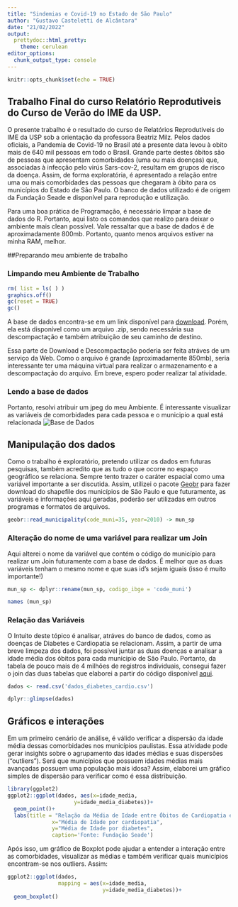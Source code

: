 ```yaml
---
title: "Sindemias e Covid-19 no Estado de São Paulo"
author: "Gustavo Casteletti de Alcântara"
date: "21/02/2022"
output:
  prettydoc::html_pretty:
    theme: cerulean
editor_options: 
  chunk_output_type: console
---
```


```r
knitr::opts_chunk$set(echo = TRUE)
```
## Trabalho Final do curso Relatório Reprodutiveis do Curso de Verão do IME da USP. 

O presente trabalho é o resultado do curso de Relatórios Reprodutiveis do IME da USP sob a orientação da professora Beatriz Milz. 
Pelos dados oficiais, a Pandemia de Covid-19 no Brasil até a presente data levou à obito mais de 640 mil pessoas em todo o Brasil. Grande parte destes óbitos são de pessoas que apresentam comorbidades (uma ou mais doenças) que, associadas à infecção pelo virús Sars-cov-2, resultam em grupos de risco da doença. Assim, de forma exploratória, é apresentado a relação entre uma ou mais comorbidades das pessoas que chegaram à óbito para os municípios do Estado de São Paulo.
O banco de dados utilizado é de origem da Fundação Seade e disponível para reprodução e utilização.

Para uma boa prática de Programação, é necessário limpar a base de dados do R. Portanto, aqui listo os comandos que realizo para deixar o ambiente mais clean possível. Vale ressaltar que a base de dados é de aproximadamente 800mb. Portanto, quanto menos arquivos estiver na minha RAM, melhor.

##Preparando meu ambiente de trabalho

### Limpando meu Ambiente de Trabalho
```r
rm( list = ls( ) ) 
graphics.off()
gc(reset = TRUE)
gc()
```

A base de dados encontra-se em um link disponível para [download](https://raw.githubusercontent.com/seade-R/dados-covid-sp/master/data/casos_obitos_doencas_preexistentes.csv.zip). Porém, ela está disponível como um arquivo .zip, sendo necessária sua descompactação e também atribuição de seu caminho de destino.

Essa parte de Download e Descompactação poderia ser feita atráves de um serviço da Web. Como o arquivo é grande (aproximadamente 850mb), seria interessante ter uma máquina virtual para realizar o armazenamento e a descompactação do arquivo. Em breve, espero poder realizar tal atividade.  

### Lendo a base de dados 
Portanto, resolvi atribuir um jpeg do meu Ambiente. É interessante visualizar as variáveis de comorbidades para cada pessoa e o municipio a qual está relacionada
![Base de Dados](C:/Users/User/Desktop/Gustavo/Unicamp/Mestrado/curso_github_ime/sindemia_sp/sindemia_sp/img/base_covid.jpg)

## Manipulação dos dados
Como o trabalho é exploratório, pretendo utilizar os dados em futuras pesquisas, também acredito que as tudo o que ocorre no espaço geográfico se relaciona. Sempre tento trazer o caráter espacial como uma variável importante a ser discutida. Assim, utilizei o pacote [Geobr](https://github.com/ipeaGIT/geobr) para fazer download do shapefile dos municípios de São Paulo e que futuramente, as variáveis e informações aqui geradas, poderão ser utilizadas em outros programas e formatos de arquivos.

```r
geobr::read_municipality(code_muni=35, year=2010) -> mun_sp
```

### Alteração do nome de uma variável para realizar um Join
Aqui alterei o nome da variável que contém o código do município para realizar um Join futuramente com a base de dados. É melhor que as duas variáveis tenham o mesmo nome e que suas id's sejam iguais (isso é muito importante!)
```r
mun_sp <- dplyr::rename(mun_sp, codigo_ibge = 'code_muni')

names (mun_sp)
```

### Relação das Variáveis
O Intuito deste tópico é analisar, atráves do banco de dados, como as doenças de Diabetes e Cardiopatia se relacionam. Assim, a partir de uma breve limpeza dos dados, foi possível juntar as duas doenças e analisar a idade média dos óbitos para cada municipio de São Paulo. Portanto, da tabela de pouco mais de 4 milhões de registros individuais, consegui fazer o join das duas tabelas que elaborei a partir do código disponível [aqui]().  

```r

dados <- read.csv('dados_diabetes_cardio.csv')

dplyr::glimpse(dados)
```
## Gráficos e interações
Em um primeiro cenário de análise, é válido verificar a dispersão da idade média dessas comorbidades nos municípios paulistas. Essa atividade pode gerar insights sobre o agrupamento das idades médias e suas dispersões ("outliers"). 
Será que municípios que possuem idades médias mais avançadas possuem uma população mais idosa? Assim, elaborei um gráfico simples de dispersão para verificar como é essa distribuição. 
```r
library(ggplot2)
ggplot2::ggplot(dados, aes(x=idade_media,
                     y=idade_media_diabetes))+
  geom_point()+
  labs(title = "Relação da Média de Idade entre Óbitos de Cardiopatia e Diabetes nos municípios paulistas",
              x="Média de Idade por cardiopatia",
              y="Média de Idade por diabetes", 
              caption='Fonte: Fundação Seade')
```
Após isso, um gráfico de Boxplot pode ajudar a entender a interação entre as comorbidades, visualizar as médias e também verificar quais municípios encontram-se nos outliers. Assim:
```r
ggplot2::ggplot(dados, 
                mapping = aes(x=idade_media,
                              y=idade_media_diabetes))+
  geom_boxplot()
```

















